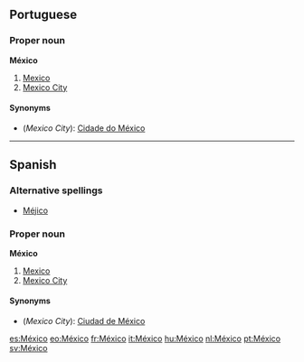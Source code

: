 ==Portuguese==
===Proper noun===
'''México'''
#[[Mexico]]
#[[Mexico City]]
====Synonyms====
*(''Mexico City''): [[Cidade do México]]

----
==Spanish==
===Alternative spellings===
*[[Méjico]]
===Proper noun===
'''México'''
#[[Mexico]]
#[[Mexico City]]
====Synonyms====
*(''Mexico City''): [[Ciudad de México]]
[[es:México]]
[[eo:México]]
[[fr:México]]
[[it:México]]
[[hu:México]]
[[nl:México]]
[[pt:México]]
[[sv:México]]